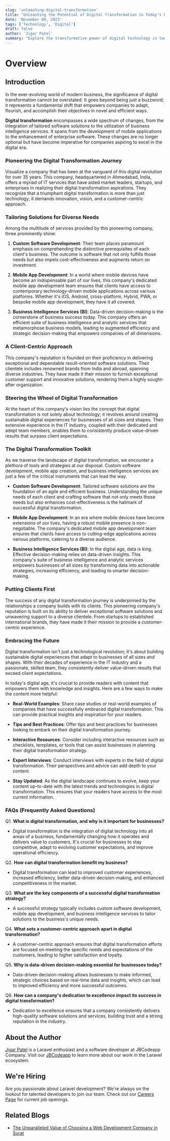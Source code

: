 ```yaml
---
slug: 'unleashing-digital-transformation'
title: "Unleashing the Potential of Digital Transformation in Today's Business Landscape"
date: 'November 09, 2023'
tags: ['Technology', 'Digital']
draft: false
author: 'Jigar Patel'
summary: "Explore the transformative power of digital technology in today's business world and how it enables companies to adapt, innovate, and thrive in an ever-evolving landscape. Learn about the key components of successful digital transformation and the customer-centric approach that drives its success."
---
```


# Overview

<TOCInline
  toc={props.toc}
  exclude="Overview"
  toHeading={2}
  defaultimage="unleashing-digital-transformation"
/>

## Introduction

In the ever-evolving world of modern business, the significance of digital transformation cannot be overstated. It goes beyond being just a buzzword; it represents a fundamental shift that empowers companies to adapt, flourish, and accomplish their objectives in novel and efficient ways.

**Digital transformation** encompasses a wide spectrum of changes, from the integration of tailored software solutions to the utilization of business intelligence services. It spans from the development of mobile applications to the enhancement of enterprise software. These changes are no longer optional but have become imperative for companies aspiring to excel in the digital era.

### Pioneering the Digital Transformation Journey

Visualize a company that has been at the vanguard of this digital revolution for over 35 years. This company, headquartered in Ahmedabad, India, offers a myriad of IT services that have aided market leaders, startups, and enterprises in realizing their digital transformation aspirations. They recognize that a triumphant digital transformation is more than just technology; it demands innovation, vision, and a customer-centric approach.

### Tailoring Solutions for Diverse Needs

Among the multitude of services provided by this pioneering company, three prominently shine:

1. **Custom Software Development**:
   Their team places paramount emphasis on comprehending the distinctive prerequisites of each client's business. The outcome is software that not only fulfills those needs but also impels cost-effectiveness and augments return on investment.

2. **Mobile App Development**:
   In a world where mobile devices have become an indispensable part of our lives, this company's dedicated mobile app development team ensures that clients have access to contemporary technology-driven mobile applications across various platforms. Whether it's iOS, Android, cross-platform, Hybrid, PWA, or bespoke mobile app development, they have it all covered.

3. **Business Intelligence Services (BI)**:
   Data-driven decision-making is the cornerstone of business success today. This company offers an efficient suite of business intelligence and analytic services that metamorphose business models, leading to augmented efficiency and strategic decision-making that empowers companies of all dimensions.

### A Client-Centric Approach

This company's reputation is founded on their proficiency in delivering exceptional and dependable result-oriented software solutions. Their clientele includes renowned brands from India and abroad, spanning diverse industries. They have made it their mission to furnish exceptional customer support and innovative solutions, rendering them a highly sought-after organization.

### Steering the Wheel of Digital Transformation

At the heart of this company's vision lies the concept that digital transformation is not solely about technology; it revolves around creating sustainable digital experiences for businesses of all sizes and shapes. Their extensive experience in the IT industry, coupled with their dedicated and adept team members, enables them to consistently produce value-driven results that surpass client expectations.

### The Digital Transformation Toolkit

As we traverse the landscape of digital transformation, we encounter a plethora of tools and strategies at our disposal. Custom software development, mobile app creation, and business intelligence services are just a few of the critical instruments that can lead the way.

- **Custom Software Development**: Tailored software solutions are the foundation of an agile and efficient business. Understanding the unique needs of each client and crafting software that not only meets those needs but also enhances cost-effectiveness is the hallmark of successful digital transformation.

- **Mobile App Development**: In an era where mobile devices have become extensions of our lives, having a robust mobile presence is non-negotiable. The company's dedicated mobile app development team ensures that clients have access to cutting-edge applications across various platforms, catering to a diverse audience.

- **Business Intelligence Services (BI)**: In the digital age, data is king. Effective decision-making relies on data-driven insights. This company's suite of business intelligence and analytic services empowers businesses of all sizes by transforming data into actionable strategies, increasing efficiency, and leading to smarter decision-making.

### Putting Clients First

The success of any digital transformation journey is underpinned by the relationships a company builds with its clients. This pioneering company's reputation is built on its ability to deliver exceptional software solutions and unwavering support to a diverse clientele. From startups to established international brands, they have made it their mission to provide a customer-centric experience.

### Embracing the Future

Digital transformation isn't just a technological revolution; it's about building sustainable digital experiences that adapt to businesses of all sizes and shapes. With their decades of experience in the IT industry and a passionate, skilled team, they consistently deliver value-driven results that exceed client expectations.

In today's digital age, it's crucial to provide readers with content that empowers them with knowledge and insights. Here are a few ways to make the content more helpful:

- **Real-World Examples**: Share case studies or real-world examples of companies that have successfully embraced digital transformation. This can provide practical insights and inspiration for your readers.

- **Tips and Best Practices**: Offer tips and best practices for businesses looking to embark on their digital transformation journey.

- **Interactive Resources**: Consider including interactive resources such as checklists, templates, or tools that can assist businesses in planning their digital transformation strategy.

- **Expert Interviews**: Conduct interviews with experts in the field of digital transformation. Their perspectives and advice can add depth to your content.

- **Stay Updated**: As the digital landscape continues to evolve, keep your content up-to-date with the latest trends and technologies in digital transformation. This ensures that your readers have access to the most current information.

### FAQs (Frequently Asked Questions)

Q1. **What is digital transformation, and why is it important for businesses?**

- Digital transformation is the integration of digital technology into all areas of a business, fundamentally changing how it operates and delivers value to customers. It's crucial for businesses to stay competitive, adapt to evolving customer expectations, and improve operational efficiency.

Q2. **How can digital transformation benefit my business?**

- Digital transformation can lead to improved customer experiences, increased efficiency, better data-driven decision-making, and enhanced competitiveness in the market.

Q3. **What are the key components of a successful digital transformation strategy?**

- A successful strategy typically includes custom software development, mobile app development, and business intelligence services to tailor solutions to the business's unique needs.

Q4. **What sets a customer-centric approach apart in digital transformation?**

- A customer-centric approach ensures that digital transformation efforts are focused on meeting the specific needs and expectations of the customers, leading to higher satisfaction and loyalty.

Q5. **Why is data-driven decision-making essential for businesses today?**

- Data-driven decision-making allows businesses to make informed, strategic choices based on real-time data and insights, which can lead to improved efficiency and more successful outcomes.

Q6. **How can a company's dedication to excellence impact its success in digital transformation?**

- Dedication to excellence ensures that a company consistently delivers high-quality software solutions and services, building trust and a strong reputation in the industry.

## About the Author

[Jigar Patel](https://expertlaravel.com) is a Laravel enthusiast and a software developer at JBCodeapp Company. Visit our [JBCodeapp](https://jbcodeapp.com) to learn more about our work in the Laravel ecosystem.

## We're Hiring

Are you passionate about Laravel development? We're always on the lookout for talented developers to join our team. Check out our [Careers Page](https://jbcodeapp.com/career) for current job openings.

## Related Blogs

- [The Unparalleled Value of Choosing a Web Development Company in Surat](surat-web-development-services-exceptional-value)
